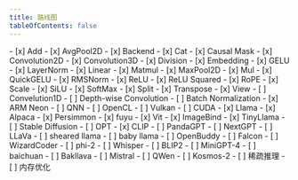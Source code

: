 ```yaml
---
title: 路线图
tableOfContents: false
---
```


<Card title="更多算子（Op）" icon="random">
- [x] Add
- [x] AvgPool2D
- [x] Backend
- [x] Cat
- [x] Causal Mask
- [x] Convolution2D
- [x] Convolution3D
- [x] Division
- [x] Embedding
- [x] GELU
- [x] LayerNorm
- [x] Linear
- [x] Matmul
- [x] MaxPool2D
- [x] Mul
- [x] QuickGELU
- [x] RMSNorm
- [x] ReLU
- [x] ReLU Squared
- [x] RoPE
- [x] Scale
- [x] SiLU
- [x] SoftMax
- [x] Split
- [x] Transpose
- [x] View
- [ ] Convelution1D
- [ ] Depth-wise Convolution
- [ ] Batch Normalization

</Card>

<Card title="更多的后端"  icon="random">
- [x] ARM Neon
- [ ] QNN 
- [ ] OpenCL
- [ ] Vulkan
- [ ] CUDA
</Card>


<Card title="更多模型" icon="random">
- [x] Llama
- [x] Alpaca
- [x] Persimmon
- [x] fuyu
- [x] Vit
- [x] ImageBind
- [x] TinyLlama
- [ ] Stable Diffusion
- [ ] OPT
- [x] CLIP
- [ ] PandaGPT
- [ ] NextGPT
- [ ] LLaVa
- [ ] sheared llama
- [ ] baby llama
- [ ] OpenBuddy
- [ ] Falcon
- [ ] WizardCoder
- [ ] phi-2
- [ ] Whisper
- [ ] BLIP2
- [ ] MiniGPT-4
- [ ] baichuan
- [ ] Bakllava
- [ ] Mistral
- [ ] QWen
- [ ] Kosmos-2
</Card>

<Card title="其他改进" icon="random">
- [ ] 稀疏推理
- [ ] 内存优化
</Card>
